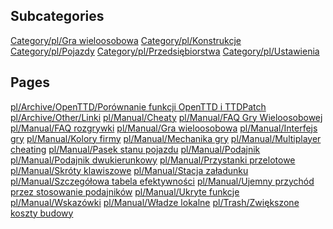 
== Subcategories ==
[[Category/pl/Gra wieloosobowa]]
[[Category/pl/Konstrukcje]]
[[Category/pl/Pojazdy]]
[[Category/pl/Przedsiębiorstwa]]
[[Category/pl/Ustawienia]]

== Pages ==
[[pl/Archive/OpenTTD/Porównanie funkcji OpenTTD i TTDPatch]]
[[pl/Archive/Other/Linki]]
[[pl/Manual/Cheaty]]
[[pl/Manual/FAQ Gry Wieloosobowej]]
[[pl/Manual/FAQ rozgrywki]]
[[pl/Manual/Gra wieloosobowa]]
[[pl/Manual/Interfejs gry]]
[[pl/Manual/Kolory firmy]]
[[pl/Manual/Mechanika gry]]
[[pl/Manual/Multiplayer cheating]]
[[pl/Manual/Pasek stanu pojazdu]]
[[pl/Manual/Podajnik]]
[[pl/Manual/Podajnik dwukierunkowy]]
[[pl/Manual/Przystanki przelotowe]]
[[pl/Manual/Skróty klawiszowe]]
[[pl/Manual/Stacja załadunku]]
[[pl/Manual/Szczegółowa tabela efektywności]]
[[pl/Manual/Ujemny przychód przez stosowanie podajników]]
[[pl/Manual/Ukryte funkcje]]
[[pl/Manual/Wskazówki]]
[[pl/Manual/Władze lokalne]]
[[pl/Trash/Zwiększone koszty budowy]]
